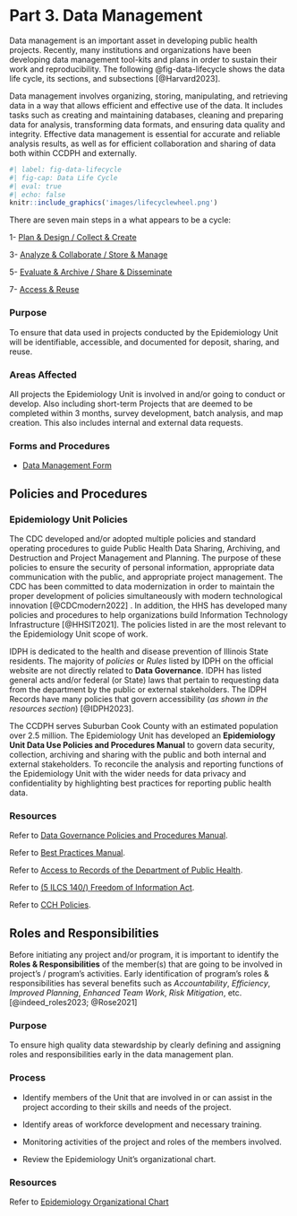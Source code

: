 # Part 3. Data Management

Data management is an important asset in developing public health projects. Recently, many institutions and organizations have been developing data management tool-kits and plans in order to sustain their work and reproducibility. The following @fig-data-lifecycle shows the data life cycle, its sections, and subsections [@Harvard2023].

Data management involves organizing, storing, manipulating, and retrieving data in a way that allows efficient and effective use of the data. It includes tasks such as creating and maintaining databases, cleaning and preparing data for analysis, transforming data formats, and ensuring data quality and integrity. Effective data management is essential for accurate and reliable analysis results, as well as for efficient collaboration and sharing of data both within CCDPH and externally.

```r
#| label: fig-data-lifecycle
#| fig-cap: Data Life Cycle
#| eval: true
#| echo: false
knitr::include_graphics('images/lifecyclewheel.png')
```

There are seven main steps in a what appears to be a cycle:

1- [Plan & Design / Collect & Create](dm_plan_collect.qmd)

3- [Analyze & Collaborate / Store & Manage](dm_analyze_store.qmd)

5- [Evaluate & Archive / Share & Disseminate](dm_evaluate_share.qmd)

7- [Access & Reuse](dm_access.qmd)

::: panel-tabset
### Purpose

To ensure that data used in projects conducted by the Epidemiology Unit will be identifiable, accessible, and documented for deposit, sharing, and reuse.

### Areas Affected

All projects the Epidemiology Unit is involved in and/or going to conduct or develop. Also including short-term Projects that are deemed to be completed within 3 months, survey development, batch analysis, and map creation. This also includes internal and external data requests.

### Forms and Procedures

-   [Data Management Form](https://forms.office.com/r/XGcFs0sju3)
:::

## Policies and Procedures

::: panel-tabset
### Epidemiology Unit Policies

The CDC developed and/or adopted multiple policies and standard operating procedures to guide Public Health Data Sharing, Archiving, and Destruction  and Project Management and Planning. The purpose of these policies to ensure the security of personal information, appropriate data communication with the public, and appropriate project management. The CDC has been committed to data modernization in order to maintain the proper development of policies simultaneously with modern technological innovation [@CDCmodern2022] . In addition, the HHS has developed many policies and procedures to help organizations build Information Technology Infrastructure [@HHSIT2021]. The policies listed in are the most relevant to the Epidemiology Unit scope of work.

IDPH is dedicated to the health and disease prevention of Illinois State residents. The majority of *policies* or *Rules* listed by IDPH on the official website are not directly related to **Data Governance**. IDPH has listed general acts and/or federal (or State) laws that pertain to requesting data from the department by the public or external stakeholders. The IDPH Records have many policies that govern accessibility (*as shown in the resources section*) [@IDPH2023]. 

The CCDPH serves Suburban Cook County with an estimated population over 2.5 million. The Epidemiology Unit has developed an **Epidemiology Unit Data Use Policies and Procedures Manual** to govern data security, collection, archiving and sharing with the public and both internal and external stakeholders. To reconcile the analysis and reporting functions of the Epidemiology Unit with the wider needs for data privacy and confidentiality by highlighting best practices for reporting public health data.

### Resources

Refer to [Data Governance Policies and Procedures Manual]().

Refer to [Best Practices Manual]().

Refer to [Access to Records of the Department of Public Health](https://www.ilga.gov/commission/jcar/admincode/002/00201127sections.html).

Refer to [(5 ILCS 140/) Freedom of Information Act](https://www.ilga.gov/legislation/ilcs/ilcs3.asp?ActID=85&ChapAct=5%26nbsp%3BILCS%26nbsp%3B140/&ChapterID=2&ChapterName=GENERAL%20PROVISIONS&ActName=Freedom%20of%20Information%20Act.).

Refer to [CCH Policies](http://cchintranet.cchhs.local/Intranet/Main.aspx?tid=847).
:::

## Roles and Responsibilities

Before initiating any project and/or program, it is important to identify the **Roles & Responsibilities** of the member(s) that are going to be involved in project's / program's activities. Early identification of program's roles & responsibilities has several benefits such as *Accountability*, *Efficiency*, *Improved Planning*, *Enhanced Team Work*, *Risk Mitigation*, etc. [@indeed_roles2023; @Rose2021] 

::: panel-tabset
### Purpose

To ensure high quality data stewardship by clearly defining and assigning roles and responsibilities early in the data management plan.

### Process

-   Identify members of the Unit that are involved in or can assist in the project according to their skills and needs of the project.

-   Identify areas of workforce development and necessary training.

-   Monitoring activities of the project and roles of the members involved.

-   Review the Epidemiology Unit's organizational chart.

### Resources

Refer to [Epidemiology Organizational Chart](organization.qmd)
:::